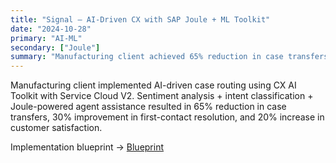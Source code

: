 ```yaml
---
title: "Signal — AI-Driven CX with SAP Joule + ML Toolkit"
date: "2024-10-28"
primary: "AI-ML"
secondary: ["Joule"]
summary: "Manufacturing client achieved 65% reduction in case transfers using AI-driven routing with Joule, CX AI Toolkit, and Service Cloud V2."
---
```


Manufacturing client implemented AI-driven case routing using CX AI Toolkit with Service Cloud V2. Sentiment analysis + intent classification + Joule-powered agent assistance resulted in 65% reduction in case transfers, 30% improvement in first-contact resolution, and 20% increase in customer satisfaction.

Implementation blueprint → [Blueprint](/blueprints/cx-ai-toolkit-implementation)